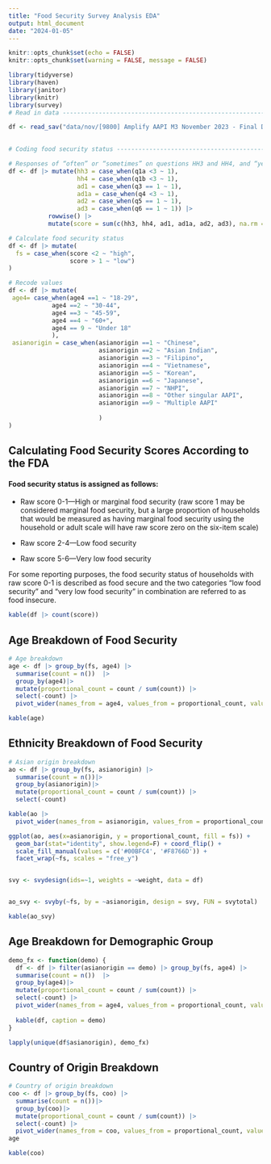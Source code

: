 ```yaml
---
title: "Food Security Survey Analysis EDA"
output: html_document
date: "2024-01-05"
---
```


```r
knitr::opts_chunk$set(echo = FALSE)
knitr::opts_chunk$set(warning = FALSE, message = FALSE) 

library(tidyverse)
library(haven)
library(janitor)
library(knitr)
library(survey)
# Read in data -------------------------------------------------------------------

df <- read_sav("data/nov/[9800] Amplify AAPI M3 November 2023 - Final Data.sav") |> clean_names()

 
# Coding food security status ----------------------------------------------------

# Responses of “often” or “sometimes” on questions HH3 and HH4, and “yes” on AD1, AD2, and AD3 are coded as affirmative (yes). Responses of “almost every month” and “some months but not every month” on AD1a are coded as affirmative (yes). The sum of affirmative responses to the six questions in the module is the household’s raw score on the scale.
df <- df |> mutate(hh3 = case_when(q1a <3 ~ 1),
                   hh4 = case_when(q1b <3 ~ 1),
                   ad1 = case_when(q3 == 1 ~ 1),
                   ad1a = case_when(q4 <3 ~ 1),
                   ad2 = case_when(q5 == 1 ~ 1),
                   ad3 = case_when(q6 == 1 ~ 1)) |>
           rowwise() |>
           mutate(score = sum(c(hh3, hh4, ad1, ad1a, ad2, ad3), na.rm = T))

# Calculate food security status
df <- df |> mutate(
  fs = case_when(score <2 ~ "high",
                 score > 1 ~ "low")
)

# Recode values
df <- df |> mutate(
 age4= case_when(age4 ==1 ~ "18-29",
            age4 ==2 ~ "30-44",
            age4 ==3 ~ "45-59",
            age4 ==4 ~ "60+",
            age4 == 9 ~ "Under 18"
            ),
 asianorigin = case_when(asianorigin ==1 ~ "Chinese",
                         asianorigin ==2 ~ "Asian Indian",
                         asianorigin ==3 ~ "Filipino",
                         asianorigin ==4 ~ "Vietnamese",
                         asianorigin ==5 ~ "Korean",
                         asianorigin ==6 ~ "Japanese",
                         asianorigin ==7 ~ "NHPI",
                         asianorigin ==8 ~ "Other singular AAPI",
                         asianorigin ==9 ~ "Multiple AAPI"
                         
                         )
)


```


## Calculating Food Security Scores According to the FDA

#### Food security status is assigned as follows:

- Raw score 0-1—High or marginal food security (raw score 1 may be considered marginal food security, but a large proportion of households that would be measured as having marginal food security using the household or adult scale will have raw score zero on the six-item scale)

- Raw score 2-4—Low food security

- Raw score 5-6—Very low food security

For some reporting purposes, the food security status of households with raw score 0-1 is described as food secure and the two categories “low food security” and “very low food security” in combination are referred to as food insecure.

```r
kable(df |> count(score))
```

## Age Breakdown of Food Security 

```r
# Age breakdown
age <- df |> group_by(fs, age4) |> 
  summarise(count = n())  |>
  group_by(age4)|>
  mutate(proportional_count = count / sum(count)) |>
  select(-count) |>
  pivot_wider(names_from = age4, values_from = proportional_count, values_fill = 0)

kable(age)

```

## Ethnicity Breakdown of Food Security

``` r
# Asian origin breakdown
ao <- df |> group_by(fs, asianorigin) |> 
  summarise(count = n())|> 
  group_by(asianorigin)|>
  mutate(proportional_count = count / sum(count)) |>
  select(-count) 

kable(ao |>
  pivot_wider(names_from = asianorigin, values_from = proportional_count, values_fill = 0))

ggplot(ao, aes(x=asianorigin, y = proportional_count, fill = fs)) + 
  geom_bar(stat="identity", show.legend=F) + coord_flip() + 
  scale_fill_manual(values = c('#00BFC4', '#F8766D')) + 
  facet_wrap(~fs, scales = "free_y")


svy <- svydesign(ids=~1, weights = ~weight, data = df)


ao_svy <- svyby(~fs, by = ~asianorigin, design = svy, FUN = svytotal) |> as_tibble()

kable(ao_svy)

```

## Age Breakdown for Demographic Group

```r
demo_fx <- function(demo) {
  df <- df |> filter(asianorigin == demo) |> group_by(fs, age4) |> 
  summarise(count = n())  |>
  group_by(age4)|>
  mutate(proportional_count = count / sum(count)) |>
  select(-count) |>
  pivot_wider(names_from = age4, values_from = proportional_count, values_fill = 0)
  
  kable(df, caption = demo)
}

lapply(unique(df$asianorigin), demo_fx)

```

## Country of Origin Breakdown
```r
# Country of origin breakdown
coo <- df |> group_by(fs, coo) |> 
  summarise(count = n())|> 
  group_by(coo)|>
  mutate(proportional_count = count / sum(count)) |>
  select(-count) |>
  pivot_wider(names_from = coo, values_from = proportional_count, values_fill = 0)
age 

kable(coo)

```
